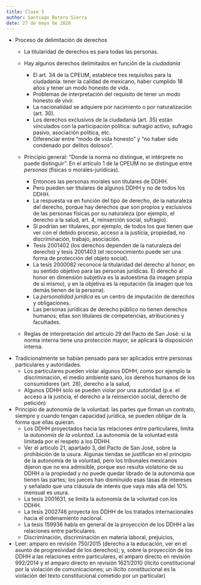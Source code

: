 ```yaml
---
title: Clase 3
author: Santiago Botero Sierra
date: 27 de mayo de 2020
---
```


+ Proceso de delimitación de derechos
    - La titularidad de derechos es para todas las personas.
    - Hay algunos derechos delimitados en función de la *ciudadanía*

        * El art. 34 de la CPEUM, establece tres requisitos para la ciudadanía:
            tener la calidad de mexicano, haber cumplido 18 años y tener un modo
            honesto de vida.
        * Problemas de interpretación del requisito de tener un modo honesto de
            vivir.
        * La nacionalidad se adquiere por nacimiento o por naturalización (art.
            30).
        * Los derechos exclusivos de la ciudadanía (art. 35) están vinculados
            con la participación política: sufragio activo, sufragio pasivo,
            asociación política, etc.
        * Diferenciar entre "modo de vida honesto" y "no haber sido condenado
            por delitos dolosos".

    - Principio general: "Donde la norma no distingue, el intérprete no puede
        distinguir". En el artículo 1 de la CPEUM no se distingue entre
        *personas* (físicas o morales-jurídicas).

        * Entonces las personas morales son titulares de DDHH.
        * Pero pueden ser titulares de algunos DDHH y no de todos los DDHH.
        * La respuesta va en función del tipo de derecho, de la naturaleza del
            derecho, porque hay derechos que son propios y exclusivos de las
            personas físicas por su naturaleza (por ejemplo, el derecho a la salud, art. 4, reinserción social, sufragio).
        * Sí podrían ser titulares, por ejemplo, de todos los que tienen que ver
            con el debido proceso, acceso a la justicia, propiedad, no
            discriminación, trabajo, asociación.
        * Tesis 2001402 (los derechos dependen de la naturaleza del derecho) y
            tesis 2001403 (el reconocimiento puede ser una forma de protección
            del objeto social).
        * La tesis 2000082 reconoce la titularidad del derecho al honor, en su
            sentido objetivo para las personas jurídicas. El derecho al honor en
            dimensión subjetiva es la  autoestima (la imagen propia de sí
            mismo), y en la objetiva es la reputación (la imagen que los demás
            tienen de la persona).
        * La *personalidad jurídica* es un centro de imputación de derechos y
            obligaciones.
        * Las personas jurídicas de derecho público no tienen derechos humanos;
            ellas son titulares de competencias, atribuciones y facultades.

    - Reglas de interpretación del artículo 29 del Pacto de San José: si la
        norma interna tiene una protección mayor, se aplicará la disposición
        interna.

+ Tradicionalmente se habían pensado para ser aplicados entre personas
    particulares y autoridades.
    - Los particulares pueden violar algunos DDHH, como por ejemplo la
        discriminación, el medio ambiente sano, los derehos humanos de los
        consumidores (art. 28), derecho a la salud,
    - Algunos DDHH solo se pueden violar por una autoridad (p.e. el acceso a
        la justicia, el derecho a la reinserción social, derecho de petición)

+ Principio de autonomía de la voluntad: las partes que firman un contrato,
    siempre y cuando tengan capacidad jurídica, se pueden obligar de la forma
    que  ellas quieran.
    - Los DDHH proyectados hacia las relaciones entre particulares, limita la
        *autonomía de la voluntad*. La autonomía de la voluntad está limitada
        por el respeto a los DDHH.
    - Ver el artículo 21, apartado 3, del Pacto de San José, sobre la
        prohibición de la usura. Algunas tiendas se justifican en el principio
        de la autonomía de la voluntad, pero los tribunales mexicanos dijeron
        que no era admisible, porque eso resulta violatorio de su DDHH a la
        propiedad y no puede quedar librado de la autonomía que tienen las
        partes; los jueces han disminuido esas tasas de intereses y señalado que
        una cláusula de interés que vaya más allá del 10% mensual es usura.
    - La tesis 2001631, se limita la autonomía de la voluntad con los DDHH.
    - La tesis 2002746 proyecta los DDHH de los tratados internacionales hacia
        el ordenamiento nacional.
    - La tesis 159936 habla en general de la proyección de los DDHH a las
        relaciones entre particulares.
    - Discriminación, discriminación en materia laboral, prejuicios,
+ Leer: amparo en revisión 750/2015 (derecho a la educación, ver en el asunto de
    progresividad de los derechos); y, sobre la proyección de los DDHH a las
    relaciones entre particulares, el amparo directo en revisión 992/2014 y el
    amparo directo en revisión 1621/2010 (ilícito constitucional por la
    violación de comunicaciones; un ilícito constitucional es la violación del
    texto constitucional cometido por un particular)
